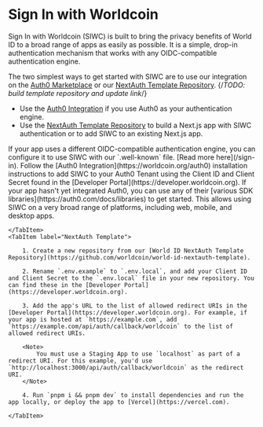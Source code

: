 # Sign In with Worldcoin

Sign In with Worldcoin (SIWC) is built to bring the privacy benefits of World ID to a broad range of apps as easily as possible. It is a simple, drop-in authentication mechanism that works with any OIDC-compatible authentication engine.

The two simplest ways to get started with SIWC are to use our integration on the [Auth0 Marketplace](https://worldcoin.org/auth0) or our [NextAuth Template Repository](https://github.com/worldcoin). {/*TODO: build template repository and update link*/}
- Use the [Auth0 Integration](https://worldcoin.org/auth0) if you use Auth0 as your authentication engine.
- Use the [NextAuth Template Repository](https://github.com/worldcoin) to build a Next.js app with SIWC authentication or to add SIWC to an existing Next.js app.

<Note>
    If your app uses a different OIDC-compatible authentication engine, you can configure it to use SIWC with our `.well-known` file. [Read more here](/sign-in).
</Note>

<Tabs>
    <TabItem label="Auth0 Integration">
        Follow the [Auth0 Integration](https://worldcoin.org/auth0) installation instructions to add SIWC to your Auth0 Tenant using the Client ID and Client Secret found in the [Developer Portal](https://developer.worldcoin.org).
        <Note>
            If your app hasn't yet integrated Auth0, you can use any of their [various SDK libraries](https://auth0.com/docs/libraries) to get started. This allows using SIWC on a very broad range of platforms, including web, mobile, and desktop apps.
        </Note>
        
    </TabItem>
    <TabItem label="NextAuth Template">

        1. Create a new repository from our [World ID NextAuth Template Repository](https://github.com/worldcoin/world-id-nextauth-template).

        2. Rename `.env.example` to `.env.local`, and add your Client ID and Client Secret to the `.env.local` file in your new repository. You can find these in the [Developer Portal](https://developer.worldcoin.org).

        3. Add the app's URL to the list of allowed redirect URIs in the [Developer Portal](https://developer.worldcoin.org). For example, if your app is hosted at `https://example.com`, add `https://example.com/api/auth/callback/worldcoin` to the list of allowed redirect URIs.
            
        <Note>
            You must use a Staging App to use `localhost` as part of a redirect URI. For this example, you'd use `http://localhost:3000/api/auth/callback/worldcoin` as the redirect URI.
        </Note>

        4. Run `pnpm i && pnpm dev` to install dependencies and run the app locally, or deploy the app to [Vercel](https://vercel.com).

    </TabItem>
</Tabs>
